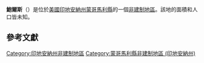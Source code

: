 {{noteTA
|G1=USState
|G2=地名
|G3=Unit
}}
{{Infobox settlement
|official_name            = 鮑爾斯
|native_name = Bowers
|settlement_type          = [[非建制地區|非建制地區]]
|image_skyline            = 
|imagesize                = 
|pushpin_map              = USA Indiana
|pushpin_label            = 鮑爾斯
|pushpin_label_position   = top
|pushpin_map_caption      = 鮑爾斯在印地安納州的位置
|subdivision_type         = [[世界政區索引|國家]]
|subdivision_type1        = [[美国州份|州份]]
|subdivision_type2        = [[印地安納州行政区划|縣]]
|subdivision_name         = [[美国|美国]]
|subdivision_name1        = [[印地安納州|印地安納州]]
|subdivision_name2        = [[蒙哥馬利縣_(印地安納州)|蒙哥馬利縣]]
|elevation_ft             = 814
|elevation_m              = 248
|area_total_km2           = 
|area_total_sq_mi         = 
|area_land_km2            = 
|area_land_sq_mi          = 
|area_water_km2           = 
|area_water_sq_mi         = 
|population_as_of         = 2010
|population_footnotes     = 
|population_total         = 
|population_metro         = 
|population_density_km2   = auto
|population_density_sq_mi = auto
|timezone                 = [[北美东部时区|北美东部时区]]
|utc_offset               = -5
|coordinates              = {{coord|40|09|25|N|86|43|29|W|display=inline,title}}
| coor_pinpoint           = 
| coordinates_footnotes   = 
|timezone_DST             = EDT
|utc_offset_DST           = -4
|postal_code_type         = [[美國郵區編號|郵區編號]]
|postal_code              = 47940
|area_code                = {{link-en|电话区号765|Area code 765|765}}
|blank_name = [[地名信息系统|GNIS ID]]
|blank_info = 431396<ref name="GNIS">{{cite gnis|431396|Bowers}}</ref>
}}
'''鮑爾斯'''（{{lang-en|Bowers}}）是位於[[美國|美國]][[印地安納州|印地安納州]][[蒙哥馬利縣_(印地安納州)|蒙哥馬利縣]]的一個[[非建制地區|非建制地區]]。該地的面積和人口皆未知。

== 參考文獻 ==
{{reflist}}

{{蒙哥馬利縣 (印地安納州)}}

{{DEFAULTSORT:Bowers}}
[[Category:印地安納州非建制地區|Category:印地安納州非建制地區]]
[[Category:蒙哥馬利縣非建制地區_(印地安納州)|Category:蒙哥馬利縣非建制地區 (印地安納州)]]

{{Indiana-geo-stub}}